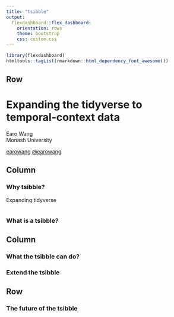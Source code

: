```yaml
---
title: "tsibble"
output: 
  flexdashboard::flex_dashboard:
    orientation: rows
    theme: bootstrap
    css: custom.css
---
```


```r
library(flexdashboard)
htmltools::tagList(rmarkdown::html_dependency_font_awesome())
```

Row {data-height=120}
-----------------------------------------------------------------------

###

<h1>Expanding the tidyverse to temporal-context data</h1>
<div class = "author">Earo Wang</div>
<div class = "institution">Monash University</div>
<div class = "social">
  <span><a href="https://github.com/earowang"><i class="fa fa-github" aria-hidden="true"></i> earowang</a></span>
  <span><a href="https://twitter.com/earowang"><i class="fa fa-twitter" aria-hidden="true"></i>@earowang</a></span>
</div>


Column
-----------------------------------------------------------------------

### Why tsibble? <i class="fa fa-question-circle" aria-hidden="true"></i>

Expanding tidyverse

```r

```

### What is a tsibble? <i class="fa fa-table" aria-hidden="true"></i>


Column 
-----------------------------------------------------------------------

### What the tsibble can do? <i class="fa fa-list-ul" aria-hidden="true"></i>

### Extend the tsibble <i class="fa fa-cogs" aria-hidden="true"></i>


Row 
-----------------------------------------------------------------------

### The future of the tsibble <i class="fa fa-fast-forward" aria-hidden="true"></i>
